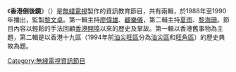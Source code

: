 《'''香港倒後鏡'''》（{{lang-en|Passing Faces of Hong Kong}}）是[[無綫電視|無綫電視]]製作的資訊教育節目，共有兩輯，於1988年至1990年播出，監製[[黎文卓|黎文卓]]。第一輯主持[[廖偉雄|廖偉雄]]、[[顧樂儀|顧樂儀]]，第二輯主持[[夏雨_(香港)|夏雨]]、[[黎海珊|黎海珊]]。節目內容以輕鬆的手法回顧[[香港開埠|香港開埠]]以來的歷史及掌故。第一輯以香港舊事物為主題，第二輯是以香港十九區（1994年前[[油尖旺區|油尖旺區]]分為[[油尖區|油尖區]]和[[旺角區|旺角區]]）的歷史典故為題。

{{HK-tv-stub}}
[[Category:無綫電視資訊節目|Category:無綫電視資訊節目]]